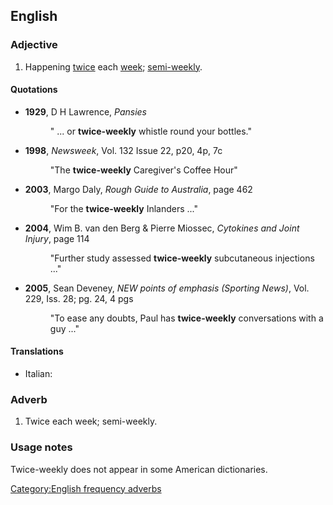 ==English==

===Adjective===
{{en-adj|pos=[[twice]]-[[weekly]]|-}}

# Happening [[twice]] each [[week]]; [[semi-weekly]].

====Quotations====
* '''1929''', D H Lawrence, ''Pansies'' 
*:" ... or '''twice-weekly''' whistle round your bottles."
* '''1998''', ''Newsweek'', Vol. 132 Issue 22, p20, 4p, 7c
*:"The '''twice-weekly''' Caregiver's Coffee Hour"
* '''2003''', Margo Daly, ''Rough Guide to Australia'', page 462
*: "For the '''twice-weekly''' Inlanders ..."
* '''2004''', Wim B. van den Berg & Pierre Miossec, ''Cytokines and Joint Injury'', page 114
*: "Further study assessed '''twice-weekly''' subcutaneous injections  ..."
* '''2005''', Sean Deveney, ''NEW points of emphasis (Sporting News)'', Vol. 229, Iss. 28; pg. 24, 4 pgs
*: "To ease any doubts, Paul has '''twice-weekly''' conversations with a guy ..."

====Translations====
{{top}}
*Italian: {{t-|it|bisettimanale}}
{{mid}}

{{bottom}}

===Adverb===
{{en-adv|-}}

# Twice each week; semi-weekly.

===Usage notes===
Twice-weekly does not appear in some American dictionaries.
[[Category:English frequency adverbs]]